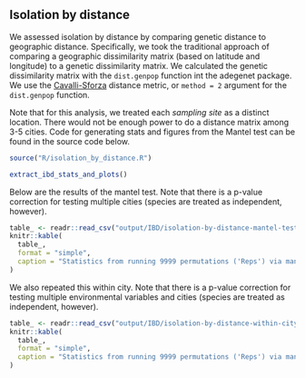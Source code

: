 ## Isolation by distance

We assessed isolation by distance by comparing genetic distance to geographic distance. Specifically, we took the traditional approach of comparing a geographic dissimilarity matrix (based on latitude and longitude) to a genetic dissimilarity matrix. We calculated the genetic dissimilarity matrix with the `dist.genpop` function int the adegenet package. We use the [Cavalli-Sforza](https://doi.org/10.2307/2406616) distance metric, or `method = 2` argument for the `dist.genpop` function.

Note that for this analysis, we treated each *sampling site* as a distinct location. There would not be enough power to do a distance matrix among 3-5 cities. Code for generating stats and figures from the Mantel test can be found in the source code below.

```r
source("R/isolation_by_distance.R")
```

```r
extract_ibd_stats_and_plots()
```

Below are the results of the mantel test. Note that there is a p-value correction for testing multiple cities (species are treated as independent, however).

```r
table_ <- readr::read_csv("output/IBD/isolation-by-distance-mantel-test.csv") %>% dplyr::select(-c(Hypothesis, Reps))
knitr::kable(
  table_,
  format = "simple",
  caption = "Statistics from running 9999 permutations ('Reps') via mantel test, limited to genomic versus distance comparisons. Hypothesis for all tests is 'greater'."
)
```

We also repeated this within city. Note that there is a p-value correction for testing multiple environmental variables and cities (species are treated as independent, however).

\tiny

```r
table_ <- readr::read_csv("output/IBD/isolation-by-distance-within-city-mantel-test.csv") %>% dplyr::select(-c(Hypothesis, Reps))
knitr::kable(
  table_,
  format = "simple",
  caption = "Statistics from running 9999 permutations ('Reps') via mantel test, limited to within city for genomic versus distance comparisons. Hypothesis for all tests is 'greater'."
)
```

\normalsize